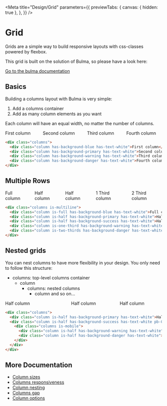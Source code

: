 
<Meta
  title="Design/Grid"
  parameters={{
    previewTabs: {
      canvas: { hidden: true },
    },
  }}
/>

# Grid

Grids are a simple way to build responsive layouts with css-classes powered by flexbox.

This grid is built on the solution of Bulma, so please have a look here:

[Go to the bulma documentation](http://bulma.io/documentation/columns/basics/)

## Basics

Building a columns layout with Bulma is very simple:

1. Add a columns container
2. Add as many column elements as you want

Each column will have an equal width, no matter the number of columns.

<Canvas withSource="none">
  <bal-doc-app>
    <div class="columns">
      <div class="column has-background-blue has-text-white">First column</div>
      <div class="column has-background-primary has-text-white">Second column</div>
      <div class="column has-background-warning has-text-white">Third column</div>
      <div class="column has-background-danger has-text-white">Fourth column</div>
    </div>
  </bal-doc-app>
</Canvas>

```html
<div class="columns">
  <div class="column has-background-blue has-text-white">First column</div>
  <div class="column has-background-primary has-text-white">Second column</div>
  <div class="column has-background-warning has-text-white">Third column</div>
  <div class="column has-background-danger has-text-white">Fourth column</div>
</div>
```

## Multiple Rows

<Canvas withSource="none">
  <bal-doc-app>
    <div class="columns is-multiline">
      <div class="column is-full has-background-blue has-text-white">Full column</div>
      <div class="column is-half has-background-primary has-text-white">Half column</div>
      <div class="column is-half has-background-success has-text-white">Half column</div>
      <div class="column is-one-third has-background-warning has-text-white">1 Third column</div>
      <div class="column is-two-thirds has-background-danger has-text-white">2 Third column</div>
    </div>
  </bal-doc-app>
</Canvas>

```html
<div class="columns is-multiline">
  <div class="column is-full has-background-blue has-text-white">Full column</div>
  <div class="column is-half has-background-primary has-text-white">Half column</div>
  <div class="column is-half has-background-success has-text-white">Half column</div>
  <div class="column is-one-third has-background-warning has-text-white">1 Third column</div>
  <div class="column is-two-thirds has-background-danger has-text-white">2 Third column</div>
</div>
```

## Nested grids

You can nest columns to have more flexibility in your design. You only need to follow this structure:

- columns: top-level columns container
  - column
    - columns: nested columns
      - column and so on…

<Canvas withSource="none">
  <bal-doc-app>
    <div class="columns">
      <div class="column is-half has-background-primary has-text-white">Half column</div>
      <div class="column is-half has-background-success has-text-white pb-0">
        <div class="columns is-mobile">
          <div class="column is-half has-background-warning has-text-white">Half column</div>
          <div class="column is-half has-background-danger has-text-white">Half column</div>
        </div>
      </div>
    </div>
  </bal-doc-app>
</Canvas>

```html
<div class="columns">
  <div class="column is-half has-background-primary has-text-white">Half column</div>
  <div class="column is-half has-background-success has-text-white pb-0">
    <div class="columns is-mobile">
      <div class="column is-half has-background-warning has-text-white">Half column</div>
      <div class="column is-half has-background-danger has-text-white">Half column</div>
    </div>
  </div>
</div>
```

## More Documentation

- [Column sizes](https://bulma.io/documentation/columns/sizes/)
- [Columns responsiveness](https://bulma.io/documentation/columns/responsiveness/)
- [Column nesting](https://bulma.io/documentation/columns/nesting/)
- [Columns gap](https://bulma.io/documentation/columns/gap/)
- [Column options](https://bulma.io/documentation/columns/options/)

<bal-doc-github link="/stories/design/06-grid.stories.mdx"></bal-doc-github>
